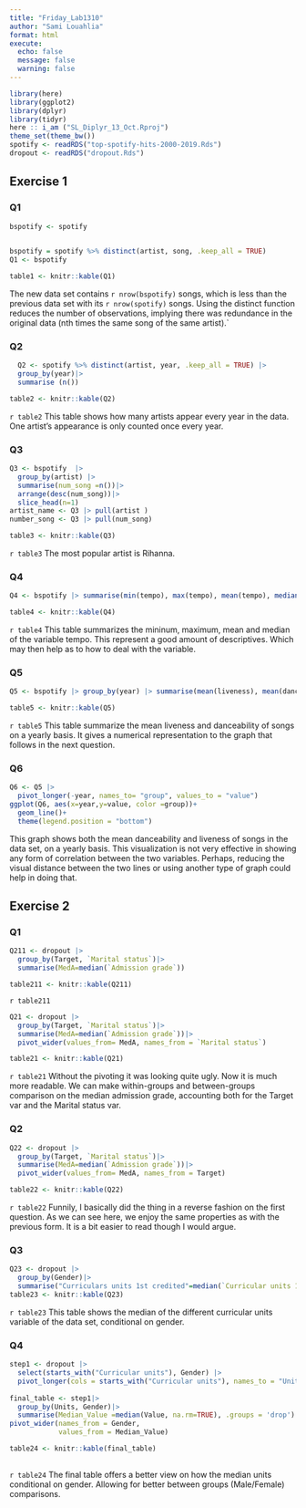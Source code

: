 ```yaml
---
title: "Friday_Lab1310"
author: "Sami Louahlia"
format: html
execute:
  echo: false
  message: false
  warning: false
---
```


```r
library(here)
library(ggplot2)
library(dplyr)
library(tidyr)
here :: i_am ("SL_Diplyr_13_Oct.Rproj")
theme_set(theme_bw())
spotify <- readRDS("top-spotify-hits-2000-2019.Rds")
dropout <- readRDS("dropout.Rds")
```

## Exercise 1

### Q1

```r
bspotify <- spotify 
  
```
```r
 
bspotify = spotify %>% distinct(artist, song, .keep_all = TRUE)
Q1 <- bspotify

table1 <- knitr::kable(Q1)
```
The new data set contains `r nrow(bspotify)` songs, which is less than the previous data set with its `r nrow(spotify)` songs. Using the distinct function reduces the number of observations, implying there was redundance in the original data (nth times the same song of the same artist).`

### Q2
```r
  Q2 <- spotify %>% distinct(artist, year, .keep_all = TRUE) |>
  group_by(year)|>
  summarise (n())

table2 <- knitr::kable(Q2)
```
`r table2`
This table shows how many artists appear every year in the data. One artist's appearance is only counted once every year.

### Q3
```r
Q3 <- bspotify  |> 
  group_by(artist) |>
  summarise(num_song =n())|>
  arrange(desc(num_song))|>
  slice_head(n=1)
artist_name <- Q3 |> pull(artist )
number_song <- Q3 |> pull(num_song)

table3 <- knitr::kable(Q3)
```
`r table3` The most popular artist is Rihanna.

### Q4 
```r
Q4 <- bspotify |> summarise(min(tempo), max(tempo), mean(tempo), median(tempo))

table4 <- knitr::kable(Q4)
```

`r table4` This table summarizes the mininum, maximum, mean and median of the variable tempo. This represent a good amount of descriptives. Which may then help as to how to deal with the variable.

### Q5 
```r
Q5 <- bspotify |> group_by(year) |> summarise(mean(liveness), mean(danceability))

table5 <- knitr::kable(Q5)
```

`r table5` This table summarize the mean liveness and danceability of songs on a yearly basis. It gives a numerical representation to the graph that follows in the next question.

### Q6
```r
Q6 <- Q5 |>
  pivot_longer(-year, names_to= "group", values_to = "value")
ggplot(Q6, aes(x=year,y=value, color =group))+
  geom_line()+ 
  theme(legend.position = "bottom")
```

This graph shows both the mean danceability and liveness of songs in the data set, on a yearly basis. This visualization is not very effective in showing any form of correlation between the two variables. Perhaps, reducing the visual distance between the two lines or using another type of graph could help in doing that. 

## Exercise 2 
### Q1

```r
Q211 <- dropout |> 
  group_by(Target, `Marital status`)|>
  summarise(MedA=median(`Admission grade`))

table211 <- knitr::kable(Q211)
```
`r table211`
```r
Q21 <- dropout |> 
  group_by(Target, `Marital status`)|>
  summarise(MedA=median(`Admission grade`))|>
  pivot_wider(values_from= MedA, names_from = `Marital status`)

table21 <- knitr::kable(Q21)
```
`r table21` Without the pivoting it was looking quite ugly. Now it is much more readable. We can make within-groups and between-groups comparison on the median admission grade, accounting both for the Target var and the Marital status var.

### Q2 
```r
Q22 <- dropout |> 
  group_by(Target, `Marital status`)|>
  summarise(MedA=median(`Admission grade`))|>
  pivot_wider(values_from= MedA, names_from = Target)

table22 <- knitr::kable(Q22)
```
`r table22` Funnily, I basically did the thing in a reverse fashion on the first question. As we can see here, we enjoy the same properties as with the previous form. It is a bit easier to read though I would argue. 

### Q3
```r
Q23 <- dropout |> 
  group_by(Gender)|>
  summarise("Curriculars units 1st credited"=median(`Curricular units 1st sem (credited)`),"Curriculars units 1st enrolled"=median(`Curricular units 1st sem (enrolled)`),"Curriculars units 1st evaluations"=median(`Curricular units 1st sem (evaluations)`), "Curriculars units 1st approved"=median(`Curricular units 1st sem (approved)`),"Curriculars units 1st grade"=median(`Curricular units 1st sem (grade)`),"Curriculars units 1st without evaluations"=median(`Curricular units 1st sem (without evaluations)`), "Curriculars units 2nd credited"=median(`Curricular units 2nd sem (credited)`),"Curriculars units 2nd enrolled"=median(`Curricular units 2nd sem (enrolled)`),"Curriculars units 2nd evaluations"=median(`Curricular units 2nd sem (evaluations)`), "Curriculars units 2nd approved"=median(`Curricular units 2nd sem (approved)`), "Curriculars units 2nd grade"=median(`Curricular units 2nd sem (grade)`),"Curriculars units 2nd without evaluations"=median(`Curricular units 2nd sem (without evaluations)`))
table23 <- knitr::kable(Q23)
```
`r table23` This table shows the median of the different curricular units variable of the data set, conditional on gender.

### Q4
```r
step1 <- dropout |> 
  select(starts_with("Curricular units"), Gender) |>
  pivot_longer(cols = starts_with("Curricular units"), names_to = "Units", values_to="Value")
  
final_table <- step1|> 
  group_by(Units, Gender)|>
  summarise(Median_Value =median(Value, na.rm=TRUE), .groups = 'drop') |> 
pivot_wider(names_from = Gender,
            values_from = Median_Value)

table24 <- knitr::kable(final_table)
  
```
`r table24`
The final table offers a better view on how the median units conditional on gender. Allowing for better between groups (Male/Female) comparisons.